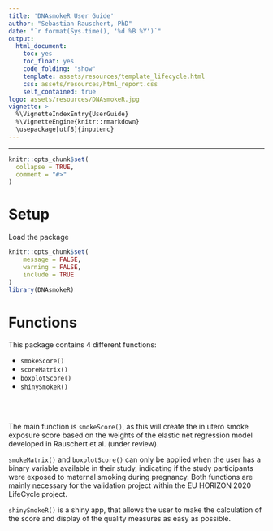 ```yaml
---
title: 'DNAsmokeR User Guide'
author: "Sebastian Rauschert, PhD"
date: "`r format(Sys.time(), '%d %B %Y')`"
output:
  html_document:
    toc: yes
    toc_float: yes
    code_folding: "show"
    template: assets/resources/template_lifecycle.html
    css: assets/resources/html_report.css
    self_contained: true
logo: assets/resources/DNAsmokeR.jpg
vignette: >
  %\VignetteIndexEntry{UserGuide}
  %\VignetteEngine{knitr::rmarkdown}
  \usepackage[utf8]{inputenc}
---
```


***

```r
knitr::opts_chunk$set(
  collapse = TRUE,
  comment = "#>"
)
```

# Setup

Load the package

```r
knitr::opts_chunk$set(
	message = FALSE,
	warning = FALSE,
	include = TRUE
)
library(DNAsmokeR)
```

# Functions

This package contains 4 different functions:

* ```smokeScore()```  
* ```scoreMatrix()```  
* ```boxplotScore()```  
* ```shinySmokeR()```

<br></br>

The main function is ```smokeScore()```, as this will create the in utero smoke exposure score based on 
the weights of the elastic net regression model developed in Rauschert et al. (under review).  

```smokeMatrix()``` and ```boxplotScore()``` can only be applied when the user has a binary variable available in their study, indicating if the study participants were exposed to maternal smoking during pregnancy. Both functions are mainly necessary for the validation project within the EU HORIZON 2020 LifeCycle project.  

```shinySmokeR()``` is a shiny app, that allows the user to make the calculation of the score and display of the quality measures as easy as possible.



